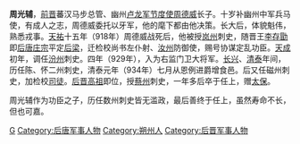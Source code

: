 '''周光辅'''{{BD|903年||937年|catIdx=Z}}，[[晉_(五代十國)|前晋]]蕃汉马步总管、幽州[[卢龙军节度使|卢龙军节度使]][[周德威|周德威]]长子。十岁补幽州中军兵马使，有成人之志，周德威委托以牙军，他的麾下都由他决策。长大后，体貌魁伟，熟悉戎事。[[天祐_(唐朝)|天祐]]十五年（918年）周德威战死后，他被授[[岚州|岚州]]刺史，随晋王[[唐庄宗|李存勖]]即[[后唐庄宗|后唐庄宗]]平定[[后梁|后梁]]，迁检校尚书左仆射、[[汝州|汝州]]防御使，赐号协谋定乱功臣。[[天成_(后唐)|天成]]初年，调任[[汾州|汾州]]刺史。四年（929年），入为右监门卫大将军。[[长兴_(年号)|长兴]]、[[清泰|清泰]]年间，历任陈、怀二州刺史，清泰元年（934年）七月从恩例进爵增食邑。后又任磁州刺史，加检校[[司徒|司徒]]。[[石敬瑭|后晋高祖]]即位，授[[蔡州_(隋朝)|蔡州]]刺史，一年多后卒于任上，赠[[太保|太保]]。

周光辅作为功臣之子，历任数州刺史皆无滥政，最后善终于任上，虽然寿命不长，但也可嘉。

{{DEFAULTSORT:Z}}
[[Category:周姓|G]]
[[Category:后唐军事人物|Category:后唐军事人物]]
[[Category:朔州人|Category:朔州人]]
[[Category:后晋军事人物|Category:后晋军事人物]]